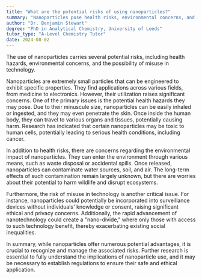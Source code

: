 ```yaml
---
title: "What are the potential risks of using nanoparticles?"
summary: "Nanoparticles pose health risks, environmental concerns, and potential for technological misuse, highlighting the need for careful evaluation and regulation in their application and development."
author: "Dr. Benjamin Stewart"
degree: "PhD in Analytical Chemistry, University of Leeds"
tutor_type: "A-Level Chemistry Tutor"
date: 2024-08-02
---
```


The use of nanoparticles carries several potential risks, including health hazards, environmental concerns, and the possibility of misuse in technology.

Nanoparticles are extremely small particles that can be engineered to exhibit specific properties. They find applications across various fields, from medicine to electronics. However, their utilization raises significant concerns. One of the primary issues is the potential health hazards they may pose. Due to their minuscule size, nanoparticles can be easily inhaled or ingested, and they may even penetrate the skin. Once inside the human body, they can travel to various organs and tissues, potentially causing harm. Research has indicated that certain nanoparticles may be toxic to human cells, potentially leading to serious health conditions, including cancer.

In addition to health risks, there are concerns regarding the environmental impact of nanoparticles. They can enter the environment through various means, such as waste disposal or accidental spills. Once released, nanoparticles can contaminate water sources, soil, and air. The long-term effects of such contamination remain largely unknown, but there are worries about their potential to harm wildlife and disrupt ecosystems.

Furthermore, the risk of misuse in technology is another critical issue. For instance, nanoparticles could potentially be incorporated into surveillance devices without individuals' knowledge or consent, raising significant ethical and privacy concerns. Additionally, the rapid advancement of nanotechnology could create a "nano-divide," where only those with access to such technology benefit, thereby exacerbating existing social inequalities.

In summary, while nanoparticles offer numerous potential advantages, it is crucial to recognize and manage the associated risks. Further research is essential to fully understand the implications of nanoparticle use, and it may be necessary to establish regulations to ensure their safe and ethical application.
    
